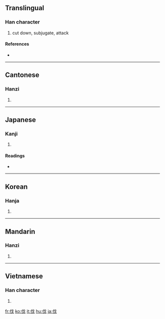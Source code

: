 ==Translingual==
{{stroke order}}

===Han character===
{{Han char|rn=9|rad=人|as=04|sn=6|four=2325<sub>0</sub>|canj=人戈 (OI)|ids=⿰[[亻]][[戈]]}}

# cut down, subjugate, attack

====References====
* {{Han ref|kx=0096.010|dkj=00439|dj=0203.010|hdz=10120.080|uh=4F10|ud=20240|bh=A5EF|bd=42479}}

----

==Cantonese==

===Hanzi===
{{yue-hanzi|jyut=|y=fat6}}

# {{defn|Cantonese}}

----

==Japanese==

===Kanji===
{{ja-kanji|grade=c|rs=人04}}

# {{defn|Japanese}}

====Readings====
* {{ja-readings|on=[[ばつ]] (batsu)|kun=[[きる]] (kiru), [[うつ]] (utsu), [[ほこる]] (hokoru)}}

----

==Korean==

===Hanja===
{{ko-hanja|hangeul=벌|rv=beol|mr=pŏl}}

# {{defn|Korean}}

----

==Mandarin==

===Hanzi===
{{cmn-hanzi|pin=[[fá]] ([[fa2]])|wg=fa<sup>2</sup>}}

# {{defn|Mandarin}}

----

==Vietnamese==

===Han character===
{{vi-hantu|phạt}}

# {{defn|Vietnamese}}

[[fr:伐]]
[[ko:伐]]
[[it:伐]]
[[hu:伐]]
[[ja:伐]]